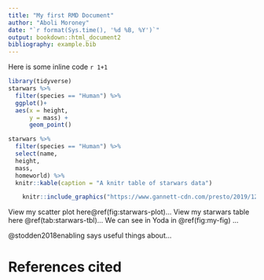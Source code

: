 ```yaml
---
title: "My first RMD Document"
author: "Aboli Moroney"
date: "`r format(Sys.time(), '%d %B, %Y')`"
output: bookdown::html_document2
bibliography: example.bib
---
```


Here is some inline code `r 1+1`

``` r
library(tidyverse)
starwars %>%
  filter(species == "Human") %>%
  ggplot()+
  aes(x = height,
      y = mass) +
      geom_point()
```

```r
starwars %>%
  filter(species == "Human") %>%
  select(name,
  height,
  mass,
  homeworld) %>%
  knitr::kable(caption = "A knitr table of starwars data")
```



```r
    knitr::include_graphics("https://www.gannett-cdn.com/presto/2019/12/27/USAT/e79b0b30-cb0d-47d5-83a5-36a814107e8d-mandalorian-108-7_013d454d.jpeg?width=660&height=275&fit=crop&format=pjpg&auto=webp")
```

View my scatter plot here\@ref(fig:starwars-plot)...
View my starwars table here \@ref(tab:starwars-tbl)...
We can see in Yoda in \@ref(fig:my-fig) ...

@stodden2018enabling says useful things about...

# References cited
